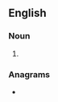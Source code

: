 ==English==

===Noun===
{{head|en|noun plural form}}

# {{plural of|bargee|lang=en}}

===Anagrams===
* {{anagrams|en|a=abeegrs|Seaberg|bareges|barèges}}